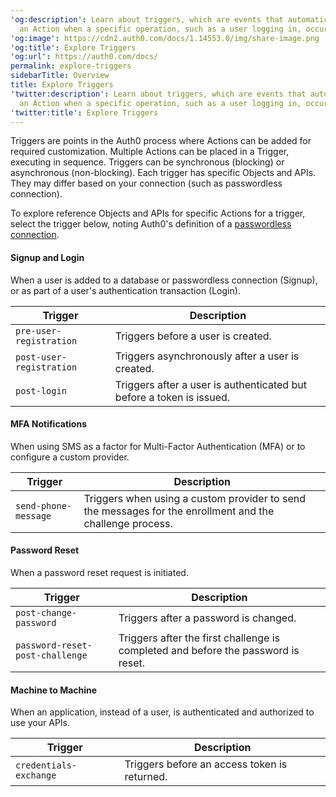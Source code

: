 ---
'og:description': Learn about triggers, which are events that automatically invokes
  an Action when a specific operation, such as a user logging in, occurs at runtime.
'og:image': https://cdn2.auth0.com/docs/1.14553.0/img/share-image.png
'og:title': Explore Triggers
'og:url': https://auth0.com/docs/
permalink: explore-triggers
sidebarTitle: Overview
title: Explore Triggers
'twitter:description': Learn about triggers, which are events that automatically invokes
  an Action when a specific operation, such as a user logging in, occurs at runtime.
'twitter:title': Explore Triggers
---
Triggers are points in the Auth0 process where Actions can be added for required customization. Multiple Actions can be placed in a Trigger, executing in sequence. Triggers can be synchronous (blocking) or asynchronous (non-blocking).
Each trigger has specific Objects and APIs. They may differ based on your connection (such as <Tooltip tip="Passwordless: Form of authentication that does not rely on a password as the first factor." cta="View Glossary" href="/docs/glossary?term=passwordless">passwordless</Tooltip> connection).

To explore reference Objects and APIs for specific Actions for a trigger, select the trigger below, noting Auth0's definition of a [passwordless connection](/docs/authenticate/passwordless).

#### Signup and Login

When a user is added to a database or passwordless connection (Signup), or as part of a user's authentication transaction (Login).

<table class="table"><thead>
<tr>
<th>Trigger</th>
<th>Description</th>
</tr>
</thead>
<tbody>
<tr>
<td><code>pre-user-registration</code></td>
<td>Triggers before a user is created.</td>
</tr>
<tr>
<td><code>post-user-registration</code></td>
<td>Triggers asynchronously after a user is created.</td>
</tr>
<tr>
<td><code>post-login</code></td>
<td>Triggers after a user is authenticated but before a token is issued.</td>
</tr>
</tbody>
</table>

#### MFA Notifications

When using SMS as a factor for <Tooltip tip="Multi-factor authentication (MFA): User authentication process that uses a factor in addition to username and password such as a code via SMS." cta="View Glossary" href="/docs/glossary?term=Multi-Factor+Authentication">Multi-Factor Authentication</Tooltip> (MFA) or to configure a custom provider.

<table class="table"><thead>
<tr>
<th>Trigger</th>
<th>Description</th>
</tr>
</thead>
<tbody>
<tr>
<td><code>send-phone-message</code></td>
<td>Triggers when using a custom provider to send the messages for the enrollment and the challenge process.</td>
</tr>
</tbody>
</table>

#### Password Reset

When a password reset request is initiated.

<table class="table"><thead>
<tr>
<th>Trigger</th>
<th>Description</th>
</tr>
</thead>
<tbody>
<tr>
<td><code>post-change-password</code></td>
<td>Triggers after a password is changed.</td>
</tr>
<tr>
<td><code>password-reset-post-challenge</code></td>
<td>Triggers after the first challenge is completed and before the password is reset.</td>
</tr>
</tbody>
</table>

#### Machine to Machine

When an application, instead of a user, is authenticated and authorized to use your APIs.

<table class="table"><thead>
<tr>
<th>Trigger</th>
<th>Description</th>
</tr>
</thead>
<tbody>
<tr>
<td><code>credentials-exchange</code></td>
<td>Triggers before an access token is returned.</td>
</tr>
</tbody>
</table>